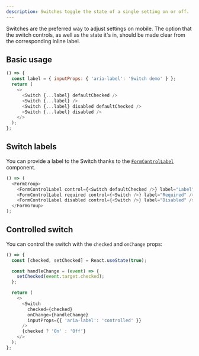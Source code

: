 ```yaml
---
description: Switches toggle the state of a single setting on or off.
---
```



Switches are the preferred way to adjust settings on mobile. The option that the switch controls, as well as the state it's in, should be made clear from the corresponding inline label.

## Basic usage

```js live
() => {
  const label = { inputProps: { 'aria-label': 'Switch demo' } };
  return (
    <>
      <Switch {...label} defaultChecked />
      <Switch {...label} />
      <Switch {...label} disabled defaultChecked />
      <Switch {...label} disabled />
    </>
  );
};
```

## Switch labels

You can provide a label to the Switch thanks to the [`FormControlLabel`](https://bit.cloud/cosmo-flux.design/inputs/form) component.

```js live
() => (
  <FormGroup>
    <FormControlLabel control={<Switch defaultChecked />} label="Label" />
    <FormControlLabel required control={<Switch />} label="Required" />
    <FormControlLabel disabled control={<Switch />} label="Disabled" />
  </FormGroup>
);
```

## Controlled switch

You can control the switch with the `checked` and `onChange` props:

```js live
() => {
  const [checked, setChecked] = React.useState(true);

  const handleChange = (event) => {
    setChecked(event.target.checked);
  };

  return (
    <>
      <Switch
        checked={checked}
        onChange={handleChange}
        inputProps={{ 'aria-label': 'controlled' }}
      />
      {checked ? 'On' : 'Off'}
    </>
  );
};
```
